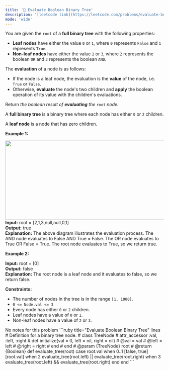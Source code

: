 ```yaml
---
title: '🧩 Evaluate Boolean Binary Tree'
description: '[leetcode link](https://leetcode.com/problems/evaluate-boolean-binary-tree/description/)'
mode: 'wide'
---
```

<Tabs>
  <Tab title="Question" icon="circle-question" iconType="regular">
    <Card>
      <p>You are given the <code>root</code> of a <strong>full binary tree</strong> with the following properties:</p>  <ul>  <li><strong>Leaf nodes</strong> have either the value <code>0</code> or <code>1</code>, where <code>0</code> represents <code>False</code> and <code>1</code> represents <code>True</code>.</li>  <li><strong>Non-leaf nodes</strong> have either the value <code>2</code> or <code>3</code>, where <code>2</code> represents the boolean <code>OR</code> and <code>3</code> represents the boolean <code>AND</code>.</li> </ul>  <p>The <strong>evaluation</strong> of a node is as follows:</p>  <ul>  <li>If the node is a leaf node, the evaluation is the <strong>value</strong> of the node, i.e. <code>True</code> or <code>False</code>.</li>  <li>Otherwise, <strong>evaluate</strong> the node&#39;s two children and <strong>apply</strong> the boolean operation of its value with the children&#39;s evaluations.</li> </ul>  <p>Return<em> the boolean result of <strong>evaluating</strong> the </em><code>root</code><em> node.</em></p>  <p>A <strong>full binary tree</strong> is a binary tree where each node has either <code>0</code> or <code>2</code> children.</p>  <p>A <strong>leaf node</strong> is a node that has zero children.</p>   <p><strong class="example">Example 1:</strong></p> <img alt="" src="https://assets.leetcode.com/uploads/2022/05/16/example1drawio1.png" style="width: 700px; height: 252px;" />  <strong>Input:</strong> root = [2,1,3,null,null,0,1] <br/> <strong>Output:</strong> true <br/> <strong>Explanation:</strong> The above diagram illustrates the evaluation process. The AND node evaluates to False AND True = False. The OR node evaluates to True OR False = True. The root node evaluates to True, so we return true.  <p><strong class="example">Example 2:</strong></p>   <strong>Input:</strong> root = [0] <br/> <strong>Output:</strong> false <br/> <strong>Explanation:</strong> The root node is a leaf node and it evaluates to false, so we return false.    <p><strong>Constraints:</strong></p>  <ul>  <li>The number of nodes in the tree is in the range <code>[1, 1000]</code>.</li>  <li><code>0 &lt;= Node.val &lt;= 3</code></li>  <li>Every node has either <code>0</code> or <code>2</code> children.</li>  <li>Leaf nodes have a value of <code>0</code> or <code>1</code>.</li>  <li>Non-leaf nodes have a value of <code>2</code> or <code>3</code>.</li> </ul> 
    </Card>
  </Tab>
  <Tab title="Solution" icon="lightbulb" iconType="regular" >
    <Card>
      No notes for this problem
    </Card>
  <Expandable title="code">
    <CodeGroup dropdown>
```ruby title="Evaluate Boolean Binary Tree" lines
# Definition for a binary tree node.
# class TreeNode
#     attr_accessor :val, :left, :right
#     def initialize(val = 0, left = nil, right = nil)
#         @val = val
#         @left = left
#         @right = right
#     end
# end
# @param {TreeNode} root
# @return {Boolean}
def evaluate_tree(root)
  case root.val
  when 0..1
    [false, true][root.val]
  when 2
    evaluate_tree(root.left) || evaluate_tree(root.right)
  when 3
    evaluate_tree(root.left) && evaluate_tree(root.right)
  end
end
```
    </CodeGroup>
  </Expandable>
  </Tab>
</Tabs>